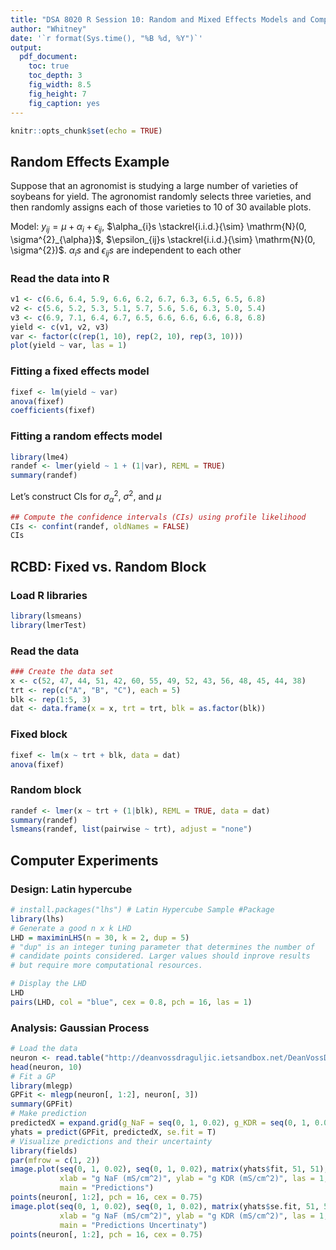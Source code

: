```yaml
---
title: "DSA 8020 R Session 10: Random and Mixed Effects Models and Computer Experiments"
author: "Whitney"
date: '`r format(Sys.time(), "%B %d, %Y")`'
output:
  pdf_document:
    toc: true
    toc_depth: 3
    fig_width: 8.5
    fig_height: 7
    fig_caption: yes
---
```


```r
knitr::opts_chunk$set(echo = TRUE)
```


## Random Effects Example

Suppose that an agronomist is studying a large number of varieties of soybeans for yield. The agronomist randomly selects three varieties, and then randomly assigns each of those varieties to 10 of 30 available plots. 


Model:
$y_{ij} = \mu + \alpha_{i} + \epsilon_{ij},$
$\alpha_{i}s \stackrel{i.i.d.}{\sim} \mathrm{N}(0, \sigma^{2}_{\alpha})$, $\epsilon_{ij}s \stackrel{i.i.d.}{\sim} \mathrm{N}(0, \sigma^{2})$. $\alpha_{i}s$ and $\epsilon_{ij}s$ are independent to each other

### Read the data into R

```r
v1 <- c(6.6, 6.4, 5.9, 6.6, 6.2, 6.7, 6.3, 6.5, 6.5, 6.8)
v2 <- c(5.6, 5.2, 5.3, 5.1, 5.7, 5.6, 5.6, 6.3, 5.0, 5.4)
v3 <- c(6.9, 7.1, 6.4, 6.7, 6.5, 6.6, 6.6, 6.6, 6.8, 6.8)
yield <- c(v1, v2, v3)
var <- factor(c(rep(1, 10), rep(2, 10), rep(3, 10)))
plot(yield ~ var, las = 1)
```

### Fitting a fixed effects model

```r
fixef <- lm(yield ~ var)
anova(fixef)
coefficients(fixef)
```

### Fitting a random effects model


```r
library(lme4)
randef <- lmer(yield ~ 1 + (1|var), REML = TRUE)
summary(randef)
```

Let's construct CIs for $\sigma^{2}_{\alpha}$, $\sigma^2$, and $\mu$

```r
## Compute the confidence intervals (CIs) using profile likelihood
CIs <- confint(randef, oldNames = FALSE)
CIs
```

## RCBD: Fixed vs. Random Block

### Load R libraries

```r
library(lsmeans)
library(lmerTest)
```

### Read the data
```r
### Create the data set
x <- c(52, 47, 44, 51, 42, 60, 55, 49, 52, 43, 56, 48, 45, 44, 38)
trt <- rep(c("A", "B", "C"), each = 5)
blk <- rep(1:5, 3)
dat <- data.frame(x = x, trt = trt, blk = as.factor(blk))
```

### Fixed block 

```r
fixef <- lm(x ~ trt + blk, data = dat)
anova(fixef)
```

### Random block

```r
randef <- lmer(x ~ trt + (1|blk), REML = TRUE, data = dat)
summary(randef)
lsmeans(randef, list(pairwise ~ trt), adjust = "none")
```

## Computer Experiments

### Design: Latin hypercube

```r
# install.packages("lhs") # Latin Hypercube Sample #Package
library(lhs)
# Generate a good n x k LHD
LHD = maximinLHS(n = 30, k = 2, dup = 5)
# "dup" is an integer tuning parameter that determines the number of 
# candidate points considered. Larger values should inprove results 
# but require more computational resources.

# Display the LHD
LHD
pairs(LHD, col = "blue", cex = 0.8, pch = 16, las = 1)
```

### Analysis: Gaussian Process

```r
# Load the data
neuron <- read.table("http://deanvossdraguljic.ietsandbox.net/DeanVossDraguljic/R-data/neuron.txt", header = T)
head(neuron, 10)
# Fit a GP
library(mlegp)
GPFit <- mlegp(neuron[, 1:2], neuron[, 3])
summary(GPFit)
# Make prediction
predictedX = expand.grid(g_NaF = seq(0, 1, 0.02), g_KDR = seq(0, 1, 0.02))
yhats = predict(GPFit, predictedX, se.fit = T)
# Visualize predictions and their uncertainty 
library(fields)
par(mfrow = c(1, 2))
image.plot(seq(0, 1, 0.02), seq(0, 1, 0.02), matrix(yhats$fit, 51, 51),
           xlab = "g NaF (mS/cm^2)", ylab = "g KDR (mS/cm^2)", las = 1,
           main = "Predictions")
points(neuron[, 1:2], pch = 16, cex = 0.75)
image.plot(seq(0, 1, 0.02), seq(0, 1, 0.02), matrix(yhats$se.fit, 51, 51),
           xlab = "g NaF (mS/cm^2)", ylab = "g KDR (mS/cm^2)", las = 1,
           main = "Predictions Uncertinaty")
points(neuron[, 1:2], pch = 16, cex = 0.75)
```
